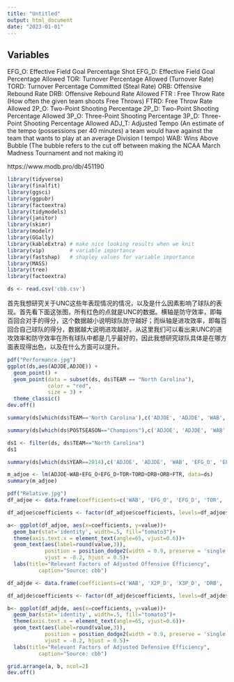 ---
title: "Untitled"
output: html_document
date: "2023-01-01"
---
## Variables
EFG_O: Effective Field Goal Percentage Shot
EFG_D: Effective Field Goal Percentage Allowed
TOR: Turnover Percentage Allowed (Turnover Rate)
TORD: Turnover Percentage Committed (Steal Rate)
ORB: Offensive Rebound Rate
DRB: Offensive Rebound Rate Allowed
FTR : Free Throw Rate (How often the given team shoots Free Throws)
FTRD: Free Throw Rate Allowed
2P_O: Two-Point Shooting Percentage
2P_D: Two-Point Shooting Percentage Allowed
3P_O: Three-Point Shooting Percentage
3P_D: Three-Point Shooting Percentage Allowed
ADJ_T: Adjusted Tempo (An estimate of the tempo (possessions per 40 minutes) a team would have against the team that wants to play at an average Division I tempo)
WAB: Wins Above Bubble (The bubble refers to the cut off between making the NCAA March Madness Tournament and not making it)

https://www.modb.pro/db/451190

```{r}
library(tidyverse)
library(finalfit)
library(ggsci)
library(ggpubr)
library(factoextra)
library(tidymodels)
library(janitor)
library(skimr)
library(modelr)
library(GGally)
library(kableExtra) # make nice looking results when we knit
library(vip)        # variable importance
library(fastshap)   # shapley values for variable importance 
library(MASS)
library(tree)
library(factoextra)
```

```{r}
ds <- read.csv('cbb.csv')
```


首先我想研究关于UNC这些年表现情况的情况，以及是什么因素影响了球队的表现。首先看下面这张图，所有红色的点就是UNC的数据。横轴是防守效率，即每百回合对手的得分，这个数据越小说明球队防守越好；而纵轴是进攻效率，即每百回合自己球队的得分，数据越大说明进攻越好。从这里我们可以看出来UNC的进攻效率和防守效率在所有球队中都是几乎最好的，因此我想研究球队具体是在哪方面表现得出色，以及在什么方面可以提升。

```{r}
pdf("Performance.jpg")
ggplot(ds,aes(ADJDE,ADJOE)) +
  geom_point() +
  geom_point(data = subset(ds, ds$TEAM == "North Carolina"),
             color = "red",
             size = 3) +
  theme_classic()
dev.off()
```

```{r}
summary(ds[which(ds$TEAM=='North Carolina'),c('ADJOE', 'ADJDE', 'WAB', 'EFG_O', 'EFG_D', 'TOR', 'TORD', 'DRB','ORB', 'FTR')])
```
```{r}
summary(ds[which(ds$POSTSEASON=="Champions"),c('ADJOE', 'ADJDE', 'WAB', 'EFG_O', 'EFG_D', 'TOR', 'TORD', 'DRB','ORB', 'FTR')])
```

```{r}
ds1 <- filter(ds, ds$TEAM=="North Carolina")
ds1
```

```{r}
summary(ds[which(ds$YEAR==2014),c('ADJOE', 'ADJDE', 'WAB', 'EFG_O', 'EFG_D', 'TOR', 'TORD', 'DRB','ORB', 'FTR')])
```


```{r}
m_adjoe <- lm(ADJOE~WAB+EFG_O+EFG_D+TOR+TORD+DRB+ORB+FTR, data=ds)
summary(m_adjoe)
```

```{r}
pdf("Relative.jpg")
df_adjoe <- data.frame(coefficients=c('WAB', 'EFG_O', 'EFG_D', 'TOR', 'TORD', 'DRB','ORB', 'FTR'), value=c(0.643662, 0.852157, 0.469380, -0.857523, -0.498525, 0.198763, 0.389387, 0.041582))

df_adjoe$coefficients <- factor(df_adjoe$coefficients, levels=df_adjoe$coefficients)

a<- ggplot(df_adjoe, aes(x=coefficients, y=value))+
  geom_bar(stat='identity', width=.5, fill="tomato3")+
  theme(axis.text.x = element_text(angle=65, vjust=0.6))+
  geom_text(aes(label=round(value,3)), 
            position = position_dodge2(width = 0.9, preserve = 'single'),
            vjust = -0.2, hjust = 0.5)+
  labs(title="Relevant Factors of Adjusted Offensive Efficiency", 
          caption="Source: cbb")

df_adjde <- data.frame(coefficients=c('WAB', 'X2P_D', 'X3P_D', 'DRB', 'ORB','TORD', 'ADJ_T'), value=c(-0.383978,0.798217,0.518325,-0.423676,0.071006,-0.801261,0.094749))

df_adjde$coefficients <- factor(df_adjde$coefficients, levels=df_adjde$coefficients)

b<- ggplot(df_adjde, aes(x=coefficients, y=value))+
  geom_bar(stat='identity', width=.5, fill="tomato3")+
  theme(axis.text.x = element_text(angle=65, vjust=0.6))+
  geom_text(aes(label=round(value,3)), 
            position = position_dodge2(width = 0.9, preserve = 'single'),
            vjust = -0.2, hjust = 0.5)+
  labs(title="Relevant Factors of Adjusted Defensive Efficiency", 
          caption="Source: cbb")

grid.arrange(a, b, ncol=2)
dev.off()
```








